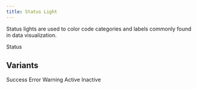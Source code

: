 ```yaml
---
title: Status Light
---
```


Status lights are used to color code categories and labels commonly found in data visualization.

<Example>
  <StatusLight>Status</StatusLight>
</Example>

## Variants

<Example direction="column">
  <StatusLight variant="success">Success</StatusLight>
  <StatusLight variant="error">Error</StatusLight>
  <StatusLight variant="warning">Warning</StatusLight>
  <StatusLight variant="active">Active</StatusLight>
  <StatusLight variant="inactive">Inactive</StatusLight>
</Example>
